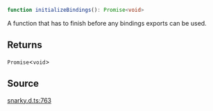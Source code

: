 ```ts
function initializeBindings(): Promise<void>
```

A function that has to finish before any bindings exports can be used.

## Returns

`Promise`\<`void`\>

## Source

[snarky.d.ts:763](https://github.com/o1-labs/o1js/blob/72b8e2c2b9aaba4b5c12257bdd63dfe2676a3d99/src/snarky.d.ts#L763)
